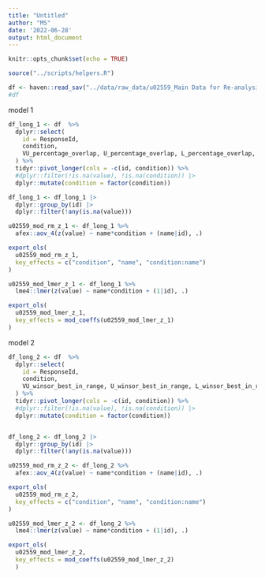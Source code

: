 ```yaml
---
title: "Untitled"
author: "MS"
date: '2022-06-28'
output: html_document
---
```


```r
knitr::opts_chunk$set(echo = TRUE)

source("../scripts/helpers.R")

df <- haven::read_sav("../data/raw_data/u02559_Main Data for Re-analysis.sav")
#df
```


model 1

```r
df_long_1 <- df  %>% 
  dplyr::select(
    id = ResponseId, 
    condition, 
    VU_percentage_overlap, U_percentage_overlap, L_percentage_overlap, VL_percentage_overlap
  ) %>% 
  tidyr::pivot_longer(cols = -c(id, condition)) %>% 
  #dplyr::filter(!is.na(value), !is.na(condition)) |> 
  dplyr::mutate(condition = factor(condition))

df_long_1 <- df_long_1 |> 
  dplyr::group_by(id) |> 
  dplyr::filter(!any(is.na(value)))

u02559_mod_rm_z_1 <- df_long_1 %>% 
  afex::aov_4(z(value) ~ name*condition + (name|id), .)

export_ols(
  u02559_mod_rm_z_1, 
  key_effects = c("condition", "name", "condition:name")
)

u02559_mod_lmer_z_1 <- df_long_1 %>% 
  lme4::lmer(z(value) ~ name*condition + (1|id), .)

export_ols(
  u02559_mod_lmer_z_1, 
  key_effects = mod_coeffs(u02559_mod_lmer_z_1)
)


```

model 2 

```r
df_long_2 <- df  %>% 
  dplyr::select(
    id = ResponseId, 
    condition, 
    VU_winsor_best_in_range, U_winsor_best_in_range, L_winsor_best_in_range, VL_winsor_best_in_range
  ) %>% 
  tidyr::pivot_longer(cols = -c(id, condition)) %>% 
  #dplyr::filter(!is.na(value), !is.na(condition)) |> 
  dplyr::mutate(condition = factor(condition))


df_long_2 <- df_long_2 |> 
  dplyr::group_by(id) |> 
  dplyr::filter(!any(is.na(value)))

u02559_mod_rm_z_2 <- df_long_2 %>% 
  afex::aov_4(z(value) ~ name*condition + (name|id), .)

export_ols(
  u02559_mod_rm_z_2, 
  key_effects = c("condition", "name", "condition:name")
)

u02559_mod_lmer_z_2 <- df_long_2 %>% 
  lme4::lmer(z(value) ~ name*condition + (1|id), .)

export_ols(
  u02559_mod_lmer_z_2, 
  key_effects = mod_coeffs(u02559_mod_lmer_z_2)
  )

```

